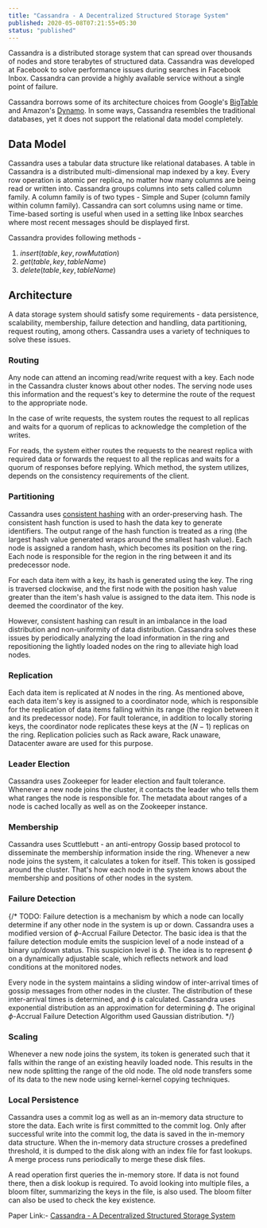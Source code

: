 ```yaml
---
title: "Cassandra - A Decentralized Structured Storage System"
published: 2020-05-08T07:21:55+05:30
status: "published"
---
```


Cassandra is a distributed storage system that can spread over thousands of
nodes and store terabytes of structured data. Cassandra was developed at
Facebook to solve performance issues during searches in Facebook Inbox.
Cassandra can provide a highly available service without a single point of
failure.

Cassandra borrows some of its architecture choices from Google's
[BigTable](https://static.googleusercontent.com/media/research.google.com/en//archive/bigtable-osdi06.pdf)
and Amazon's
[Dynamo](https://www.allthingsdistributed.com/files/amazon-dynamo-sosp2007.pdf).
In some ways, Cassandra resembles the traditional databases, yet it does not
support the relational data model completely.

## Data Model

Cassandra uses a tabular data structure like relational databases. A table in
Cassandra is a distributed multi-dimensional map indexed by a key. Every row
operation is atomic per replica, no matter how many columns are being read or
written into. Cassandra groups columns into sets called column family. A column
family is of two types - Simple and Super (column family within column family).
Cassandra can sort columns using name or time. Time-based sorting is useful when
used in a setting like Inbox searches where most recent messages should be
displayed first.

Cassandra provides following methods -

1. $insert(table, key, rowMutation)$
2. $get(table, key, tableName)$
3. $delete(table, key, tableName)$

## Architecture

A data storage system should satisfy some requirements - data persistence,
scalability, membership, failure detection and handling, data partitioning,
request routing, among others. Cassandra uses a variety of techniques to solve
these issues.

### Routing

Any node can attend an incoming read/write request with a key. Each node in the
Cassandra cluster knows about other nodes. The serving node uses this
information and the request's key to determine the route of the request to the
appropriate node.

In the case of write requests, the system routes the request to all replicas and
waits for a quorum of replicas to acknowledge the completion of the writes.

For reads, the system either routes the requests to the nearest replica with
required data or forwards the request to all the replicas and waits for a quorum
of responses before replying. Which method, the system utilizes, depends on the
consistency requirements of the client.

### Partitioning

Cassandra uses
[consistent hashing](https://en.wikipedia.org/wiki/Consistent_hashing) with an
order-preserving hash. The consistent hash function is used to hash the data key
to generate identifiers. The output range of the hash function is treated as a
ring (the largest hash value generated wraps around the smallest hash value).
Each node is assigned a random hash, which becomes its position on the ring.
Each node is responsible for the region in the ring between it and its
predecessor node.

For each data item with a key, its hash is generated using the key. The ring is
traversed clockwise, and the first node with the position hash value greater
than the item's hash value is assigned to the data item. This node is deemed the
coordinator of the key.

However, consistent hashing can result in an imbalance in the load distribution
and non-uniformity of data distribution. Cassandra solves these issues by
periodically analyzing the load information in the ring and repositioning the
lightly loaded nodes on the ring to alleviate high load nodes.

### Replication

Each data item is replicated at $N$ nodes in the ring. As mentioned above, each
data item's key is assigned to a coordinator node, which is responsible for the
replication of data items falling within its range (the region between it and
its predecessor node). For fault tolerance, in addition to locally storing keys,
the coordinator node replicates these keys at the $(N-1)$ replicas on the ring.
Replication policies such as Rack aware, Rack unaware, Datacenter aware are used
for this purpose.

### Leader Election

Cassandra uses Zookeeper for leader election and fault tolerance. Whenever a new
node joins the cluster, it contacts the leader who tells them what ranges the
node is responsible for. The metadata about ranges of a node is cached locally
as well as on the Zookeeper instance.

### Membership

Cassandra uses Scuttlebutt - an anti-entropy Gossip based protocol to
disseminate the membership information inside the ring. Whenever a new node
joins the system, it calculates a token for itself. This token is gossiped
around the cluster. That's how each node in the system knows about the
membership and positions of other nodes in the system.

### Failure Detection

{/\* TODO: Failure detection is a mechanism by which a node can locally
determine if any other node in the system is up or down. Cassandra uses a
modified version of $\phi\text{-Accrual Failure Detector}$. The basic idea is
that the failure detection module emits the suspicion level of a node instead of
a binary up/down status. This suspicion level is $\phi$. The idea is to
represent $\phi$ on a dynamically adjustable scale, which reflects network and
load conditions at the monitored nodes.

Every node in the system maintains a sliding window of inter-arrival times of
gossip messages from other nodes in the cluster. The distribution of these
inter-arrival times is determined, and $\phi$ is calculated. Cassandra uses
exponential distribution as an approximation for determining $\phi$. The
original $\phi\text{-Accrual Failure Detection Algorithm}$ used Gaussian
distribution. \*/}

### Scaling

Whenever a new node joins the system, its token is generated such that it falls
within the range of an existing heavily loaded node. This results in the new
node splitting the range of the old node. The old node transfers some of its
data to the new node using kernel-kernel copying techniques.

### Local Persistence

Cassandra uses a commit log as well as an in-memory data structure to store the
data. Each write is first committed to the commit log. Only after successful
write into the commit log, the data is saved in the in-memory data structure.
When the in-memory data structure crosses a predefined threshold, it is dumped
to the disk along with an index file for fast lookups. A merge process runs
periodically to merge these disk files.

A read operation first queries the in-memory store. If data is not found there,
then a disk lookup is required. To avoid looking into multiple files, a bloom
filter, summarizing the keys in the file, is also used. The bloom filter can
also be used to check the key existence.

Paper Link:-
[Cassandra - A Decentralized Structured Storage System](http://www.cs.cornell.edu/Projects/ladis2009/papers/Lakshman-ladis2009.PDF)
